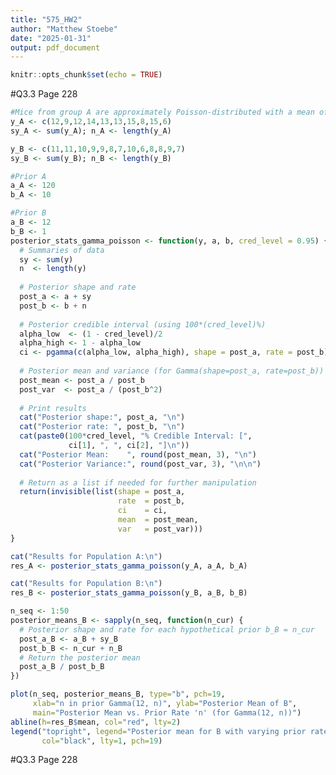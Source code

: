 ```yaml
---
title: "575_HW2"
author: "Matthew Stoebe"
date: "2025-01-31"
output: pdf_document
---
```


```r
knitr::opts_chunk$set(echo = TRUE)
```

#Q3.3 Page 228
```r
#Mice from group A are approximately Poisson-distributed with a mean of 12. We dont know what mice from B are
y_A <- c(12,9,12,14,13,13,15,8,15,6)
sy_A <- sum(y_A); n_A <- length(y_A)

y_B <- c(11,11,10,9,9,8,7,10,6,8,8,9,7)
sy_B <- sum(y_B); n_B <- length(y_B)

#Prior A
a_A <- 120
b_A <- 10

#Prior B
a_B <- 12
b_B <- 1
posterior_stats_gamma_poisson <- function(y, a, b, cred_level = 0.95) {
  # Summaries of data
  sy <- sum(y)
  n  <- length(y)
  
  # Posterior shape and rate
  post_a <- a + sy
  post_b <- b + n
  
  # Posterior credible interval (using 100*(cred_level)%)
  alpha_low  <- (1 - cred_level)/2
  alpha_high <- 1 - alpha_low
  ci <- pgamma(c(alpha_low, alpha_high), shape = post_a, rate = post_b)
  
  # Posterior mean and variance (for Gamma(shape=post_a, rate=post_b))
  post_mean <- post_a / post_b
  post_var  <- post_a / (post_b^2)
  
  # Print results
  cat("Posterior shape:", post_a, "\n")
  cat("Posterior rate: ", post_b, "\n")
  cat(paste0(100*cred_level, "% Credible Interval: [", 
             ci[1], ", ", ci[2], "]\n"))
  cat("Posterior Mean:    ", round(post_mean, 3), "\n")
  cat("Posterior Variance:", round(post_var, 3), "\n\n")
  
  # Return as a list if needed for further manipulation
  return(invisible(list(shape = post_a, 
                        rate  = post_b,
                        ci    = ci,
                        mean  = post_mean,
                        var   = post_var)))
}

cat("Results for Population A:\n")
res_A <- posterior_stats_gamma_poisson(y_A, a_A, b_A)

cat("Results for Population B:\n")
res_B <- posterior_stats_gamma_poisson(y_B, a_B, b_B)

```

```r
n_seq <- 1:50
posterior_means_B <- sapply(n_seq, function(n_cur) {
  # Posterior shape and rate for each hypothetical prior b_B = n_cur
  post_a_B <- a_B + sy_B
  post_b_B <- n_cur + n_B
  # Return the posterior mean
  post_a_B / post_b_B
})

plot(n_seq, posterior_means_B, type="b", pch=19,
     xlab="n in prior Gamma(12, n)", ylab="Posterior Mean of B",
     main="Posterior Mean vs. Prior Rate 'n' (for Gamma(12, n))")
abline(h=res_B$mean, col="red", lty=2)
legend("topright", legend="Posterior mean for B with varying prior rate",
       col="black", lty=1, pch=19)
```

#Q3.3 Page 228

```r

```

